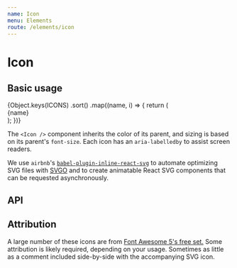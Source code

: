 ```yaml
---
name: Icon
menu: Elements
route: /elements/icon
---
```



# Icon

## Basic usage

<Playground>
  <div
    style={{
      display: 'flex',
      flexWrap: 'wrap',
      alignItems: 'center',
      justifyContent: 'center',
      color: 'white',
    }}
  >
    {Object.keys(ICONS)
      .sort()
      .map((name, i) => {
        return (
          <React.Fragment key={i}>
            <div
              style={{
                display: 'flex',
                flexDirection: 'column',
                flexBasis: '25%',
                minWidth: '100px',
                margin: '16px',
                backgroundColor: 'rgb(11, 95, 255)',
                borderRadius: '8px',
                padding: '16px',
                alignItems: 'center',
              }}
            >
              <Icon name={name} />
              <div style={{ fontSize: '12px', wordWrap: 'break-word' }}>
                {name}
              </div>
            </div>
          </React.Fragment>
        );
      })}
  </div>
</Playground>

The `<Icon />` component inherits the color of its parent, and sizing is based
on its parent's `font-size`. Each icon has an `aria-labelledby` to assist screen
readers.

We use `airbnb`'s [`babel-plugin-inline-react-svg`][airbnb] to automate
optimizing SVG files with [SVGO][svgo] and to create animatable React SVG
components that can be requested asynchronously.

## API

<Props of={Icon} />

## Attribution

A large number of these icons are from [Font Awesome 5's free set.][fa-license]
Some attribution is likely required, depending on your usage. Sometimes as
little as a comment included side-by-side with the accompanying SVG icon.

<!--
  Links
-->

[fa-license]: https://fontawesome.com/license
[airbnb]: https://github.com/airbnb/babel-plugin-inline-react-svg
[svgo]: https://github.com/svg/svgo/
